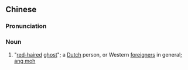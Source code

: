 {{also|红毛鬼}}
==Chinese==
{{zh-forms|s=红毛鬼|type=21}}

===Pronunciation===
{{zh-pron
|m=hóngmáoguǐ
|cat=n
}}

===Noun===
{{zh-noun}}

# {{lb|zh|derogatory}} "[[red-haired]] [[ghost]]"; a [[Dutch]] person, or Western [[foreigner]]s in general; [[ang moh]]